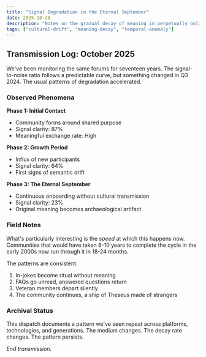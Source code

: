```yaml
---
title: "Signal Degradation in the Eternal September"
date: 2025-10-26
description: "Notes on the gradual decay of meaning in perpetually online spaces"
tags: ["cultural-drift", "meaning-decay", "temporal-anomaly"]
---
```


## Transmission Log: October 2025

We've been monitoring the same forums for seventeen years. The signal-to-noise ratio follows a predictable curve, but something changed in Q3 2024. The usual patterns of degradation accelerated.

### Observed Phenomena

**Phase 1: Initial Contact**
- Community forms around shared purpose
- Signal clarity: 87%
- Meaningful exchange rate: High

**Phase 2: Growth Period**
- Influx of new participants
- Signal clarity: 64%
- First signs of semantic drift

**Phase 3: The Eternal September**
- Continuous onboarding without cultural transmission
- Signal clarity: 23%
- Original meaning becomes archaeological artifact

### Field Notes

What's particularly interesting is the *speed* at which this happens now. Communities that would have taken 8-10 years to complete the cycle in the early 2000s now run through it in 18-24 months.

The patterns are consistent:
1. In-jokes become ritual without meaning
2. FAQs go unread, answered questions return
3. Veteran members depart silently
4. The community continues, a ship of Theseus made of strangers

### Archival Status

This dispatch documents a pattern we've seen repeat across platforms, technologies, and generations. The medium changes. The decay rate changes. The pattern persists.

*End transmission.*

